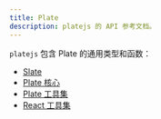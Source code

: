 ```yaml
---
title: Plate
description: platejs 的 API 参考文档。
---
```


`platejs` 包含 Plate 的通用类型和函数：

- [Slate](/docs/api/slate)
- [Plate 核心](/docs/api/core)
- [Plate 工具集](/docs/api/utils)
- [React 工具集](/docs/api/react-utils)